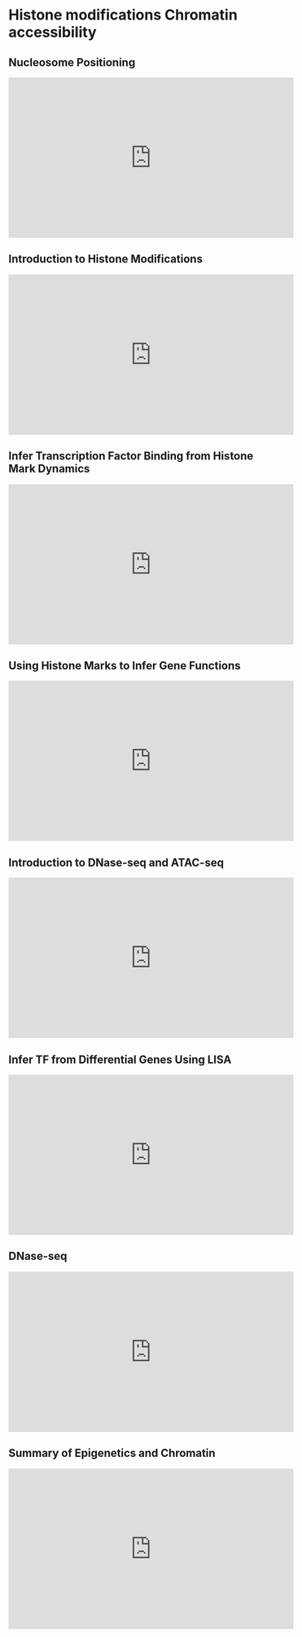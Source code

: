 # Histone modifications Chromatin accessibility {#hist}

## Nucleosome Positioning

<iframe width="560" height="315" src="https://www.youtube.com/embed/fLXnt43j2pU" frameborder="0" allow="accelerometer; autoplay; clipboard-write; encrypted-media; gyroscope; picture-in-picture" allowfullscreen></iframe>

## Introduction to Histone Modifications

<iframe width="560" height="315" src="https://www.youtube.com/embed/BlyvefYrWIQ" frameborder="0" allow="accelerometer; autoplay; clipboard-write; encrypted-media; gyroscope; picture-in-picture" allowfullscreen></iframe>

## Infer Transcription Factor Binding from Histone Mark Dynamics

<iframe width="560" height="315" src="https://www.youtube.com/embed/2YsYpbBpgn4" frameborder="0" allow="accelerometer; autoplay; clipboard-write; encrypted-media; gyroscope; picture-in-picture" allowfullscreen></iframe>

## Using Histone Marks to Infer Gene Functions

<iframe width="560" height="315" src="https://www.youtube.com/embed/OgshOEs58wo" frameborder="0" allow="accelerometer; autoplay; clipboard-write; encrypted-media; gyroscope; picture-in-picture" allowfullscreen></iframe>

## Introduction to DNase-seq and ATAC-seq

<iframe width="560" height="315" src="https://www.youtube.com/embed/c35spPG5Scw" frameborder="0" allow="accelerometer; autoplay; clipboard-write; encrypted-media; gyroscope; picture-in-picture" allowfullscreen></iframe>

## Infer TF from Differential Genes Using LISA

<iframe width="560" height="315" src="https://www.youtube.com/embed/BPcthBA3pSo" frameborder="0" allow="accelerometer; autoplay; clipboard-write; encrypted-media; gyroscope; picture-in-picture" allowfullscreen></iframe>

## DNase-seq

<iframe width="560" height="315" src="https://www.youtube.com/embed/gsb4FbsP48Q" frameborder="0" allow="accelerometer; autoplay; clipboard-write; encrypted-media; gyroscope; picture-in-picture" allowfullscreen></iframe>

## Summary of Epigenetics and Chromatin

<iframe width="560" height="315" src="https://www.youtube.com/embed/ujwtXIAWAEE" frameborder="0" allow="accelerometer; autoplay; clipboard-write; encrypted-media; gyroscope; picture-in-picture" allowfullscreen></iframe>